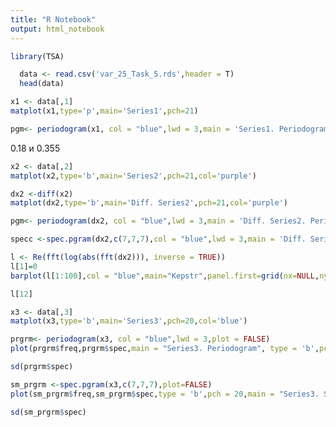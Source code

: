 ---
title: "R Notebook"
output: html_notebook
---

```{r}
library(TSA)
```

```{r}
  data <- read.csv('var_25_Task_5.rds',header = T)
  head(data)
```

```{r}
x1 <- data[,1]
matplot(x1,type='p',main='Series1',pch=21)
```

```{r}
pgm<- periodogram(x1, col = "blue",lwd = 3,main = 'Series1. Periodogram',xlab='Frequency',ylab='Intensity',panel.first=grid(nx=NULL,ny = NULL))
```
0.18 и 0.355

```{r}
x2 <- data[,2]
matplot(x2,type='b',main='Series2',pch=21,col='purple')
```

```{r}
dx2 <-diff(x2)
matplot(dx2,type='b',main='Diff. Series2',pch=21,col='purple')
```

```{r}
pgm<- periodogram(dx2, col = "blue",lwd = 3,main = 'Diff. Series2. Periodogram',xlab='Frequency',ylab='Intensity',panel.first=grid(nx=NULL,ny = NULL))
```

```{r}
specc <-spec.pgram(dx2,c(7,7,7),col = "blue",lwd = 3,main = 'Diff. Series2. Smoothed Periodogram',xlab='Frequency',ylab='Intensity',panel.first=grid(nx=NULL,ny = NULL))
```

```{r}
l <- Re(fft(log(abs(fft(dx2))), inverse = TRUE))
l[1]=0
barplot(l[1:100],col = "blue",main="Kepstr",panel.first=grid(nx=NULL,ny = NULL))
```

```{r}
l[12]
```

```{r}
x3 <- data[,3]
matplot(x3,type='b',main='Series3',pch=20,col='blue')
```

```{r}
prgrm<- periodogram(x3, col = "blue",lwd = 3,plot = FALSE)
plot(prgrm$freq,prgrm$spec,main = "Series3. Periodogram", type = 'b',pch = 20, col='blue')
```

```{r}
sd(prgrm$spec)
```

```{r}
sm_prgrm <-spec.pgram(x3,c(7,7,7),plot=FALSE)
plot(sm_prgrm$freq,sm_prgrm$spec,type = 'b',pch = 20,main = "Series3. Smoothed Periodogram",col='blue')
```

```{r}
sd(sm_prgrm$spec)
```

